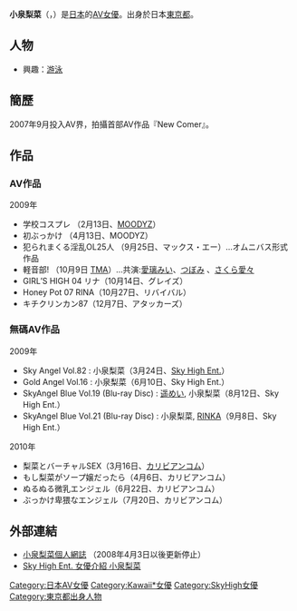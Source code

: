 {{AV女優|
|モデル名=小泉 梨菜
|ふりがな=こいずみ りな
|画像ファイル=
|別名=
|愛称=
|生年=1989
|生月=3
|生日=3
|出身地={{JPN}}・[[東京都|東京都]]
|血液型=AB型
|時点=2007年
|身長=153
|体重=
|バスト=82
|ウエスト=56
|ヒップ=82
|カップ=C
|股下=
|靴=
|身体備考=
|デビュー=2007年
|ジャンル=[[色情片|色情片]]
|AV出演期間=
|活動備考=
|他の活動=
|その他=
}}
{{japanese|japanese=小泉 梨菜|kana=こいずみ りな|romaji=Rina Koizumi}}
'''小泉梨菜'''（{{lang-ja|こいずみ りな}}，{{bd|1989年|3月3日|}}）是[[日本|日本]]的[[AV女優|AV女優]]。出身於日本[[東京都|東京都]]。

== 人物 ==
*興趣：[[游泳|游泳]]

== 簡歷 ==
2007年9月投入AV界，拍攝首部AV作品『New Comer』。

== 作品 ==
=== AV作品 ===
;2009年
* 学校コスプレ （2月13日、[[MOODYZ|MOODYZ]]）
* 初ぶっかけ （4月13日、MOODYZ）
* 犯られまくる淫乱OL25人 （9月25日、マックス・エー）…オムニバス形式作品
* 軽音部! （10月9日 [[トータル・メディア・エージェンシー|TMA]]）…共演:[[愛璃みい|愛璃みい]]、[[つぼみ_(AV女優)|つぼみ]] 、[[さくら愛々|さくら愛々]]
* GIRL’S HIGH 04 リナ（10月14日、グレイズ）
* Honey Pot 07 RINA（10月27日、リバイバル）
* キチクリンカン87（12月7日、アタッカーズ）

=== 無碼AV作品 ===
;2009年
* Sky Angel Vol.82 : 小泉梨菜（3月24日、[[Sky_High_Ent.|Sky High Ent.]]）
* Gold Angel Vol.16 : 小泉梨菜（6月10日、Sky High Ent.）
* SkyAngel Blue Vol.19 (Blu-ray Disc) : [[遥めい|遥めい]], 小泉梨菜（8月12日、Sky High Ent.）
* SkyAngel Blue Vol.21 (Blu-ray Disc) : 小泉梨菜, [[神咲りんか|RINKA]]（9月8日、Sky High Ent.）

;2010年
* 梨菜とバーチャルSEX（3月16日、[[カリビアンコム|カリビアンコム]]）
* もし梨菜がソープ嬢だったら（4月6日、カリビアンコム）
* ぬるぬる微乳エンジェル（6月22日、カリビアンコム）
* ぶっかけ卑猥なエンジェル（7月20日、カリビアンコム）

== 外部連結 ==
* [http://blog.livedoor.jp/rina_koizumi/ 小泉梨菜個人網誌] {{Wayback|url=http://blog.livedoor.jp/rina_koizumi/ |date=20111129020435 }} （2008年4月3日以後更新停止）
* [https://web.archive.org/web/20100927035218/http://skyhighpremium.com/actress/catid_4-itemid_720.html Sky High Ent. 女優介紹 小泉梨菜]

{{DEFAULTSORT:Rina Koizumi}}
[[Category:日本AV女優|Category:日本AV女優]]
[[Category:Kawaii*女優|Category:Kawaii*女優]]
[[Category:SkyHigh女優|Category:SkyHigh女優]]
[[Category:東京都出身人物|Category:東京都出身人物]]